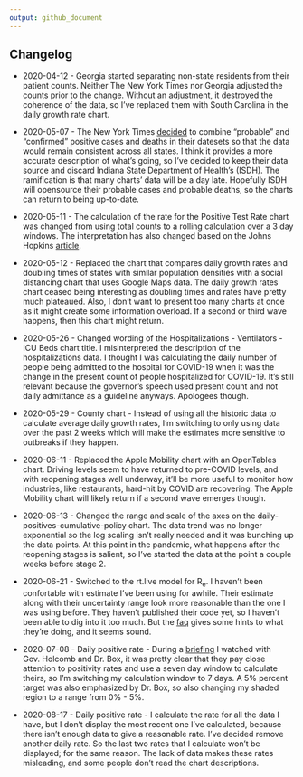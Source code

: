 ```yaml
---
output: github_document
---
```


## Changelog

  * 2020-04-12 -  Georgia started separating non-state residents from their patient counts. Neither The New York Times nor Georgia adjusted the counts prior to the change. Without an adjustment, it destroyed the coherence of the data, so I've replaced them with South Carolina in the daily growth rate chart.  

  * 2020-05-07 - The New York Times [decided](https://github.com/nytimes/covid-19-data/blob/master/PROBABLE-CASES-NOTE.md) to combine "probable" and "confirmed" positive cases and deaths in their datesets so that the data would remain consistent across all states. I think it provides a more accurate description of what's going, so I've decided to keep their data source and discard Indiana State Department of Health's (ISDH). The ramification is that many charts' data will be a day late. Hopefully ISDH will opensource their probable cases and probable deaths, so the charts can return to being up-to-date.  
  * 2020-05-11 - The calculation of the rate for the Positive Test Rate chart was changed from using total counts to a rolling calculation over a 3 day windows. The interpretation has also changed based on the Johns Hopkins [article](https://coronavirus.jhu.edu/testing/testing-positivity).  
  * 2020-05-12 - Replaced the chart that compares daily growth rates and doubling times of states with similar population densities with a social distancing chart that uses Google Maps data. The daily growth rates chart ceased being interesting as doubling times and rates have pretty much plateaued. Also, I don't want to present too many charts at once as it might create some information overload. If a second or third wave happens, then this chart might return.  
  * 2020-05-26 - Changed wording of the Hospitalizations - Ventilators - ICU Beds chart title. I misinterpreted the description of the hospitalizations data. I thought I was calculating the daily number of people being admitted to the hospital for COVID-19 when it was the change in the present count of people hospitalized for COVID-19. It's still relevant because the governor's speech used present count and not daily admittance as a guideline anyways. Apologees though.  
  * 2020-05-29 - County chart - Instead of using all the historic data to calculate average daily growth rates, I'm switching to only using data over the past 2 weeks which will make the estimates more sensitive to outbreaks if they happen.  
  * 2020-06-11 - Replaced the Apple Mobility chart with an OpenTables chart. Driving levels seem to have returned to pre-COVID levels, and with reopening stages well underway, it'll be more useful to monitor how industries, like restaurants, hard-hit by COVID are recovering. The Apple Mobility chart will likely return if a second wave emerges though.  
  * 2020-06-13 - Changed the range and scale of the axes on the daily-positives-cumulative-policy chart. The data trend was no longer exponential so the log scaling isn't really needed and it was bunching up the data points. At this point in the pandemic, what happens after the reopening stages is salient, so I've started the data at the point a couple weeks before stage 2.   
  * 2020-06-21 - Switched to the rt.live model for R~e~. I haven't been confortable with estimate I've been using for awhile. Their estimate along with their uncertainty range look more reasonable than the one I was using before. They haven't published their code yet, so I haven't been able to dig into it too much. But the [faq](https://rt.live/faq) gives some hints to what they're doing, and it seems sound.  
  * 2020-07-08 - Daily positive rate - During a [briefing](https://twitter.com/i/broadcasts/1ypKdwaqLegxW) I watched with Gov. Holcomb and Dr. Box, it was pretty clear that they pay close attention to positivity rates and use a seven day window to calculate theirs, so I'm switching my calculation window to 7 days. A 5% percent target was also emphasized by Dr. Box, so also changing my shaded region to a range from 0% - 5%.  
  * 2020-08-17 - Daily positive rate - I calculate the rate for all the data I have, but I don't display the most recent one I've calculated, because there isn't enough data to give a reasonable rate. I've decided remove another daily rate. So the last two rates that I calculate won't be displayed; for the same reason. The lack of data makes these rates misleading, and some people don't read the chart descriptions.